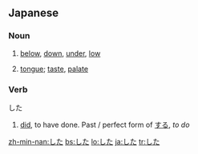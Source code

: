 ==Japanese==
===Noun===
{{ja-noun|h|rom=shita}}
# {{ja-def|下}} [[below]], [[down]], [[under]], [[low]]
# {{ja-def|舌}} [[tongue]]; [[taste]], [[palate]]

===Verb===
した
# [[did]], to have done. Past / perfect form of [[する]], ''to do''

[[zh-min-nan:した]]
[[bs:した]]
[[lo:した]]
[[ja:した]]
[[tr:した]]